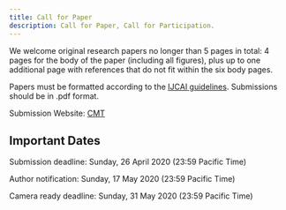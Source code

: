 ```yaml
---
title: Call for Paper
description: Call for Paper, Call for Participation.
---
```


<PageDescription>


We welcome original research papers no longer than 5 pages in total: 4 pages for the body of the paper (including all figures), plus up to one additional page with references that do not fit within the six body pages.

Papers must be formatted according to the [IJCAI guidelines](https://www.ijcai.org/authors_kit). Submissions should be in .pdf format.

Submission Website: [CMT](https://cmt3.research.microsoft.com/DCM2020)

</PageDescription>

## Important Dates
<AnchorLinks>
  <AnchorLink>Submission deadline: Sunday, 26 April 2020 (23:59 Pacific Time)</AnchorLink>
  
  <AnchorLink>Author notification: Sunday, 17 May 2020 (23:59 Pacific Time)</AnchorLink>
  
  <AnchorLink>Camera ready deadline: Sunday, 31 May 2020 (23:59 Pacific Time)</AnchorLink>
</AnchorLinks>
